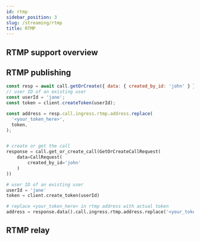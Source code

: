 ```yaml
---
id: rtmp
sidebar_position: 3
slug: /streaming/rtmp
title: RTMP
---
```



## RTMP support overview

## RTMP publishing

<Tabs groupId="examples">
<TabItem value="js" label="JavaScript">

```js
const resp = await call.getOrCreate({ data: { created_by_id: 'john' } });
// user ID of an existing user
const userId = 'jane';
const token = client.createToken(userId);

const address = resp.call.ingress.rtmp.address.replace(
  '<your_token_here>',
  token,
);
```

</TabItem>
<TabItem value="py" label="Python">

```py

# create or get the call
response = call.get_or_create_call(GetOrCreateCallRequest(
    data=CallRequest(
        created_by_id='john'
    )
))

# user ID of an existing user
userId = 'jane'
token = client.create_token(userId)

# replace <your_token_here> in rtmp address with actual token
address = response.data().call.ingress.rtmp.address.replace('<your_token_here>', token)
```

</TabItem>
</Tabs>

## RTMP relay

